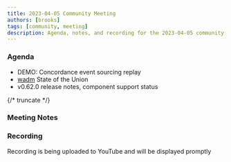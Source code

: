 ```yaml
---
title: 2023-04-05 Community Meeting
authors: [brooks]
tags: [community, meeting]
description: Agenda, notes, and recording for the 2023-04-05 community meeting
---
```



### Agenda
- DEMO: Concordance event sourcing replay
- [wadm](https://github.com/wasmcloud/wadm) State of the Union
- v0.62.0 release notes, component support status

{/* truncate */}

### Meeting Notes

### Recording
Recording is being uploaded to YouTube and will be displayed promptly
